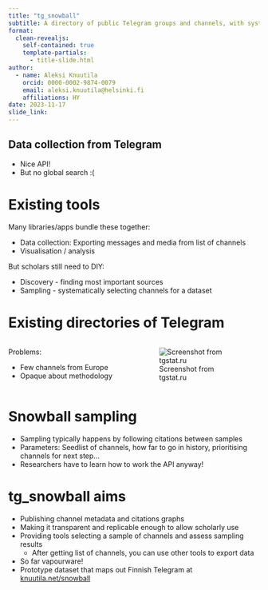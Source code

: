 ```yaml
---
title: "tg_snowball"
subtitle: A directory of public Telegram groups and channels, with systematic sampling
format:
  clean-revealjs:
    self-contained: true
    template-partials:
      - title-slide.html
author:
  - name: Aleksi Knuutila
    orcid: 0000-0002-9874-0079
    email: aleksi.knuutila@helsinki.fi
    affiliations: HY
date: 2023-11-17
slide_link:
---
```

## Data collection from Telegram

- Nice API!
- But no global search :(

# Existing tools

Many libraries/apps bundle these together:

- Data collection: Exporting messages and media from list of channels
- Visualisation / analysis

But scholars still need to DIY:

- Discovery - finding most important sources
- Sampling - systematically selecting channels for a dataset

# Existing directories of Telegram

:::: {.columns}

::: {.column width="50%"}

Problems:

- Few channels from Europe
- Opaque about methodology

:::

::: {.column width="50%"}

![Screenshot from tgstat.ru](tgstat.png)

:::

:::: 

# Snowball sampling

- Sampling typically happens by following citations between samples
- Parameters: Seedlist of channels, how far to go in history, prioritising channels for next step...
- Researchers have to learn how to work the API anyway!

# tg_snowball aims

- Publishing channel metadata and citations graphs
- Making it transparent and replicable enough to allow scholarly use
- Providing tools selecting a sample of channels and assess sampling results
  - After getting list of channels, you can use other tools to export data

- So far vapourware! 
- Prototype dataset that maps out Finnish Telegram at [knuutila.net/snowball](https://github.com/AleksiKnuutila/tg_snowball/tree/main)
